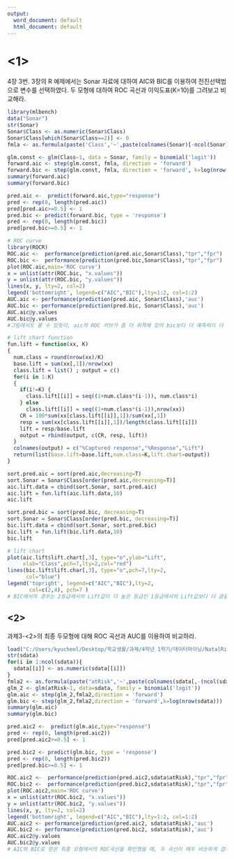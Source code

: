 ---
output:
  word_document: default
  html_document: default
---
# <1> 
4장 3번. 3장의 R 예제에서는 Sonar 자료에 대하여 AIC와 BIC를 이용하여 전진선택법으로 변수를 선택하였다. 두 모형에 대하여 ROC 곡선과 이익도표(K=10)를 그려보고 비교해라.
```{r}
library(mlbench)
data("Sonar")
str(Sonar)
Sonar$Class <- as.numeric(Sonar$Class)
Sonar$Class[which(Sonar$Class==2)] <- 0
fmla <- as.formula(paste('Class','~',paste(colnames(Sonar)[-ncol(Sonar)],collapse = '+')))

glm.const <- glm(Class~1, data = Sonar, family = binomial('logit'))
forward.aic <- step(glm.const, fmla, direction = 'forward')
forward.bic <- step(glm.const, fmla, direction = 'forward', k=log(nrow(Sonar)))
summary(forward.aic)
summary(forward.bic)

pred.aic <-  predict(forward.aic,type="response")
pred <- rep(0, length(pred.aic))
pred[pred.aic>=0.5] <- 1
pred.bic <- predict(forward.bic, type = 'response')
pred <- rep(0, length(pred.bic))
pred[pred.bic>=0.5] <- 1

# ROC curve
library(ROCR)
ROC.aic <-  performance(prediction(pred.aic,Sonar$Class),"tpr","fpr")
ROC.bic <-  performance(prediction(pred.bic,Sonar$Class),"tpr","fpr")
plot(ROC.aic,main='ROC curve')
x = unlist(attr(ROC.bic, "x.values"))
y = unlist(attr(ROC.bic, "y.values"))
lines(x, y, lty=2, col=2)
legend('bottomright', legend=c("AIC","BIC"),lty=1:2, col=1:2)
AUC.aic <- performance(prediction(pred.aic, Sonar$Class),'auc')
AUC.bic <- performance(prediction(pred.bic, Sonar$Class),'auc')
AUC.aic@y.values
AUC.bic@y.values
#그림에서도 볼 수 있듯이, aic의 ROC 커브가 좀 더 위쪽에 있어 bic보다 더 예측력이 더 우수하다고 할 수 있다. 뿐만아니라, AUC를 확인하여도 0.9877, 0.8977로 aic일때가 더 큰 것을 알 수 있다. 

# lift chart function
fun.lift = function(xx, K)
{
  num.class = round(nrow(xx)/K)
  base.lift = sum(xx[,1])/nrow(xx)
  class.lift = list() ; output = c()
  for(i in 1:K)
  {
    if(i!=K) {
      class.lift[[i]] = seq((1+num.class*(i-1)), num.class*i) 
    } else
      class.lift[[i]] = seq((1+num.class*(i-1)),nrow(xx))
    CR = 100*sum(xx[class.lift[[i]],1])/sum(xx[,1])
    resp = sum(xx[class.lift[[i]],1])/length(class.lift[[i]])
    lift = resp/base.lift
    output = rbind(output, c(CR, resp, lift))
  }
  colnames(output) = c("%Captured response","%Response","Lift")
  return(list(base.lift=base.lift,num.class=K,lift.chart=output))
}

sort.pred.aic = sort(pred.aic,decreasing=T)
sort.Sonar = Sonar$Class[order(pred.aic,decreasing=T)]
aic.lift.data = cbind(sort.Sonar, sort.pred.aic) 
aic.lift = fun.lift(aic.lift.data,10)
aic.lift

sort.pred.bic = sort(pred.bic, decreasing=T)
sort.Sonar = Sonar$Class[order(pred.bic, decreasing=T)]
bic.lift.data = cbind(sort.Sonar, sort.pred.bic)
bic.lift = fun.lift(bic.lift.data,10)
bic.lift

# lift chart
plot(aic.lift$lift.chart[,3], type="o",ylab="Lift",
     xlab="Class",pch=7,lty=2,col="red")
lines(bic.lift$lift.char[,3], type="o",pch=7,lty=2,
      col="blue")
legend('topright', legend=c("AIC","BIC"),lty=2,
       col=c(2,4), pch=7 )
# BIC에서의 경우는 2등급에서의 Lift값이 더 높은 등급인 1등급에서의 Lift값보다 더 큼을 알 수 있다. 즉, 사후확률이 더 큰 1등급에서보다 실제 y=1인 값이 2등급에 더 많다는 뜻이다. 그러므로 예측이 잘 되지 않았다고 볼 수 있다.
```




## <2> 
과제3-<2>의 최종 두모형에 대해 ROC 곡선과 AUC를 이용하여 비교하라.
```{r}
load("C:/Users/kyucheol/Desktop/학교생활/과제/4학년 1학기/데이터마이닝/NatalRiskData.rData")
str(sdata)
for(i in 1:ncol(sdata)){
  sdata[[i]] <- as.numeric(sdata[[i]])
}
fmla2 <- as.formula(paste("atRisk",'~',paste(colnames(sdata[,-(ncol(sdata)-2)]),collapse='+')))
glm_2 <- glm(atRisk~1, data=sdata, family = binomial('logit'))
glm.aic <- step(glm_2,fmla2,direction = 'forward')
glm.bic <- step(glm_2,fmla2,direction = 'forward',k=log(nrow(sdata)))
summary(glm.aic)
summary(glm.bic)

pred.aic2 <-  predict(glm.aic,type="response")
pred <- rep(0, length(pred.aic2))
pred[pred.aic2>=0.5] <- 1

pred.bic2 <- predict(glm.bic, type = 'response')
pred <- rep(0, length(pred.bic2))
pred[pred.bic>=0.5] <- 1

ROC.aic2 <-  performance(prediction(pred.aic2,sdata$atRisk),"tpr","fpr")
ROC.bic2 <-  performance(prediction(pred.bic2,sdata$atRisk),"tpr","fpr")
plot(ROC.aic2,main='ROC curve')
x = unlist(attr(ROC.bic2, "x.values"))
y = unlist(attr(ROC.bic2, "y.values"))
lines(x, y, lty=2, col=2)
legend('bottomright', legend=c("AIC","BIC"),lty=1:2, col=1:2)
AUC.aic2 <- performance(prediction(pred.aic2, sdata$atRisk),'auc')
AUC.bic2 <- performance(prediction(pred.bic2, sdata$atRisk),'auc')
AUC.aic2@y.values
AUC.bic2@y.values
# AIC와 BIC로 얻은 최종 모형에서의 ROC곡선을 확인했을 때, 두 곡선이 매우 비슷하게 겹쳐있는것처럼 보인다. AUC를 통해 비교한 결과, AIC의 경우 0.7075908, BIC의 경우 0.7011867로 거의 차이가 없음을 알 수 있다.
```

